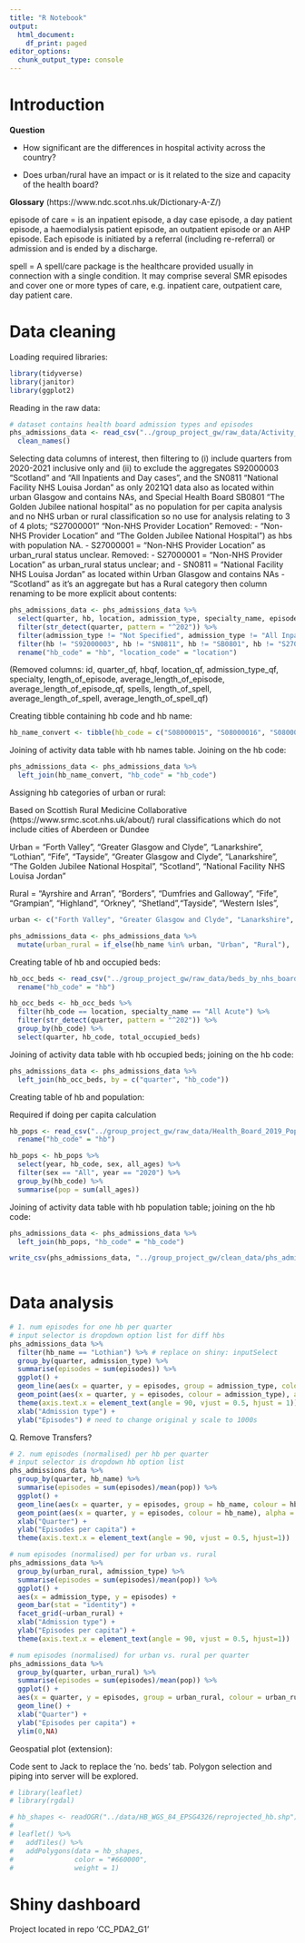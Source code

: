 ```yaml
---
title: "R Notebook"
output:
  html_document:
    df_print: paged
editor_options:
  chunk_output_type: console
---
```


# Introduction

__Question__

- How significant are the differences in hospital activity across the country? 

- Does urban/rural have an impact or is it related to the size and capacity of the health board?

__Glossary__ (https://www.ndc.scot.nhs.uk/Dictionary-A-Z/)

episode of care = is an inpatient episode, a day case episode, a day patient episode, a haemodialysis patient episode, an outpatient episode or an AHP episode. Each episode is initiated by a referral (including re-referral) or admission and is ended by a discharge.

spell = A spell/care package is the healthcare provided usually in connection with a single condition. It may comprise several SMR episodes and cover one or more types of care, e.g. inpatient care, outpatient care, day patient care.

# Data cleaning

Loading required libraries:

```r
library(tidyverse)
library(janitor)
library(ggplot2)

```

Reading in the raw data:

```r
# dataset contains health board admission types and episodes
phs_admissions_data <- read_csv("../group_project_gw/raw_data/Activity_by_Board_of_Treatment_and_Specialty.csv") %>% 
  clean_names()

```

Selecting data columns of interest, then filtering to (i) include quarters from 2020-2021 inclusive only and (ii) to exclude the aggregates S92000003 "Scotland" and "All Inpatients and Day cases", and the SN0811 "National Facility NHS Louisa Jordan" as only 2021Q1 data also as located within urban Glasgow and contains NAs, 
and Special Health Board SB0801 "The Golden Jubilee national hospital" as no population for per capita analysis and no NHS urban or rural classification so no use for analysis relating to 3 of 4 plots;
"S27000001" "Non-NHS Provider Location"
Removed: 
- "Non-NHS Provider Location" and "The Golden Jubilee National Hospital") as hbs with population NA.
- S27000001 = "Non-NHS Provider Location" as urban_rural status unclear.
Removed: 
- S27000001 = "Non-NHS Provider Location" as urban_rural status unclear; and
- SN0811 = "National Facility NHS Louisa Jordan" as located within Urban Glasgow and contains NAs
- "Scotland" as it's an aggregate but has a Rural category
then column renaming to be more explicit about contents:

```r
phs_admissions_data <- phs_admissions_data %>%
  select(quarter, hb, location, admission_type, specialty_name, episodes, length_of_episode, spells) %>%
  filter(str_detect(quarter, pattern = "^202")) %>%
  filter(admission_type != "Not Specified", admission_type != "All Inpatients and Day cases") %>%
  filter(hb != "S92000003", hb != "SN0811", hb != "SB0801", hb != "S27000001") %>% 
  rename("hb_code" = "hb", "location_code" = "location")

```

(Removed columns: id, quarter_qf, hbqf, location_qf, admission_type_qf, specialty, length_of_episode, average_length_of_episode, average_length_of_episode_qf, spells, length_of_spell, average_length_of_spell, average_length_of_spell_qf)

Creating tibble containing hb code and hb name:

```r
hb_name_convert <- tibble(hb_code = c("S08000015", "S08000016", "S08000017", "S08000018", "S08000019", "S08000020", "S08000021", "S08000022", "S08000023", "S08000024", "S08000025", "S08000026", "S08000027", "S08000028", "S08000029", "S08000030", "S08000031", "S08000032"), hb_name = c("Ayrshire and Arran", "Borders", "Dumfries and Galloway", "Fife", "Forth Valley", "Grampian", "Greater Glasgow and Clyde", "Highland", "Lanarkshire", "Lothian", "Orkney", "Shetland", "Tayside", "Western Isles", "Fife", "Tayside", "Greater Glasgow and Clyde", "Lanarkshire"))

```

Joining of activity data table with hb names table. Joining on the hb code:

```r
phs_admissions_data <- phs_admissions_data %>% 
  left_join(hb_name_convert, "hb_code" = "hb_code")

```

Assigning hb categories of urban or rural:

Based on Scottish Rural Medicine Collaborative (https://www.srmc.scot.nhs.uk/about/) rural classifications which do not include cities of Aberdeen or Dundee

Urban = "Forth Valley", "Greater Glasgow and Clyde", "Lanarkshire", "Lothian", "Fife", "Tayside", "Greater Glasgow and Clyde", "Lanarkshire", "The Golden Jubilee National Hospital", "Scotland", "National Facility NHS Louisa Jordan"

Rural = "Ayrshire and Arran", "Borders", "Dumfries and Galloway",  "Fife", "Grampian", "Highland", "Orkney", "Shetland","Tayside", "Western Isles", 

```r
urban <- c("Forth Valley", "Greater Glasgow and Clyde", "Lanarkshire", "Lothian", "Fife", "Tayside", "Greater Glasgow and Clyde", "Lanarkshire")

phs_admissions_data <- phs_admissions_data %>%
  mutate(urban_rural = if_else(hb_name %in% urban, "Urban", "Rural"), .after = location_code)

```

Creating table of hb and occupied beds:

```r
hb_occ_beds <- read_csv("../group_project_gw/raw_data/beds_by_nhs_board_of_treatment_and_specialty.csv") %>% clean_names() %>% 
  rename("hb_code" = "hb")

hb_occ_beds <- hb_occ_beds %>% 
  filter(hb_code == location, specialty_name == "All Acute") %>% 
  filter(str_detect(quarter, pattern = "^202")) %>% 
  group_by(hb_code) %>% 
  select(quarter, hb_code, total_occupied_beds)

```

Joining of activity data table with hb occupied beds; joining on the hb code:

```r
phs_admissions_data <- phs_admissions_data %>% 
  left_join(hb_occ_beds, by = c("quarter", "hb_code"))

```

Creating table of hb and population:

Required if doing per capita calculation

```r
hb_pops <- read_csv("../group_project_gw/raw_data/Health_Board_2019_Population_Estimates.csv") %>% clean_names() %>%
  rename("hb_code" = "hb")

hb_pops <- hb_pops %>%
  select(year, hb_code, sex, all_ages) %>%
  filter(sex == "All", year == "2020") %>%
  group_by(hb_code) %>%
  summarise(pop = sum(all_ages))

```

Joining of activity data table with hb population table; joining on the hb code:

```r
phs_admissions_data <- phs_admissions_data %>%
  left_join(hb_pops, "hb_code" = "hb_code")

```

```r
write_csv(phs_admissions_data, "../group_project_gw/clean_data/phs_admissions_data_clean.csv")
  
```


# Data analysis

```r
# 1. num episodes for one hb per quarter
# input selector is dropdown option list for diff hbs
phs_admissions_data %>% 
  filter(hb_name == "Lothian") %>% # replace on shiny: inputSelect 
  group_by(quarter, admission_type) %>%  
  summarise(episodes = sum(episodes)) %>% 
  ggplot() +
  geom_line(aes(x = quarter, y = episodes, group = admission_type, colour = admission_type), alpha = 1) +
  geom_point(aes(x = quarter, y = episodes, colour = admission_type), alpha = 0.5, size = 0.75) +
  theme(axis.text.x = element_text(angle = 90, vjust = 0.5, hjust = 1)) +
  xlab("Admission type") +
  ylab("Episodes") # need to change original y scale to 1000s

```

Q. Remove Transfers?

```r
# 2. num episodes (normalised) per hb per quarter
# input selector is dropdown hb option list
phs_admissions_data %>% 
  group_by(quarter, hb_name) %>% 
  summarise(episodes = sum(episodes)/mean(pop)) %>% 
  ggplot() +
  geom_line(aes(x = quarter, y = episodes, group = hb_name, colour = hb_name), alpha = 0.75) +
  geom_point(aes(x = quarter, y = episodes, colour = hb_name), alpha = 0.75) +
  xlab("Quarter") +
  ylab("Episodes per capita") +
  theme(axis.text.x = element_text(angle = 90, vjust = 0.5, hjust=1))
```



```r
# num episodes (normalised) per for urban vs. rural
phs_admissions_data %>%
  group_by(urban_rural, admission_type) %>%
  summarise(episodes = sum(episodes)/mean(pop)) %>% 
  ggplot() +
  aes(x = admission_type, y = episodes) +
  geom_bar(stat = "identity") +
  facet_grid(~urban_rural) +
  xlab("Admission type") +
  ylab("Episodes per capita") +
  theme(axis.text.x = element_text(angle = 90, vjust = 0.5, hjust=1))
```


```r
# num episodes (normalised) for urban vs. rural per quarter
phs_admissions_data %>%
  group_by(quarter, urban_rural) %>% 
  summarise(episodes = sum(episodes)/mean(pop)) %>% 
  ggplot() +
  aes(x = quarter, y = episodes, group = urban_rural, colour = urban_rural) +
  geom_line() +
  xlab("Quarter") +
  ylab("Episodes per capita") +
  ylim(0,NA)

```

Geospatial plot (extension):

Code sent to Jack to replace the 'no. beds' tab. Polygon selection and piping into server will be explored.

```r
# library(leaflet)
# library(rgdal)

```

```r
# hb_shapes <- readOGR("../data/HB_WGS_84_EPSG4326/reprojected_hb.shp")
# 
# leaflet() %>%
#   addTiles() %>%
#   addPolygons(data = hb_shapes,
#               color = "#660000",
#               weight = 1)

```



# Shiny dashboard

Project located in repo 'CC_PDA2_G1'
